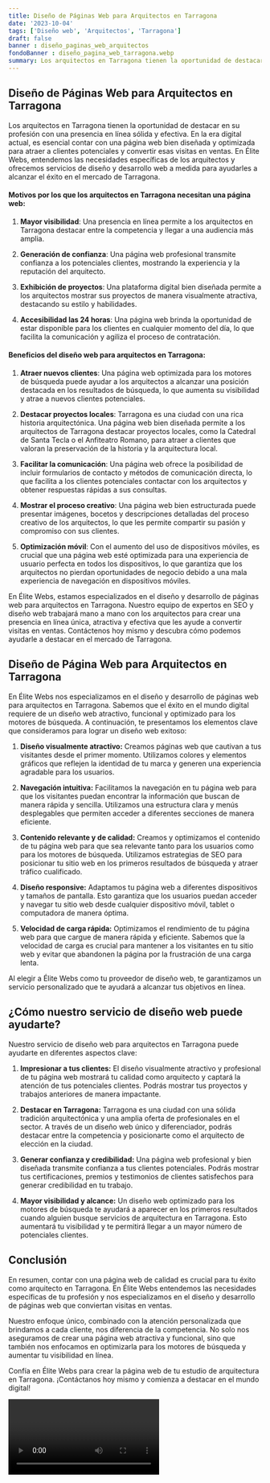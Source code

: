 ```yaml
---
title: Diseño de Páginas Web para Arquitectos en Tarragona
date: '2023-10-04'
tags: ['Diseño web', 'Arquitectos', 'Tarragona']
draft: false
banner : diseño_paginas_web_arquitectos
fondoBanner : diseño_pagina_web_tarragona.webp
summary: Los arquitectos en Tarragona tienen la oportunidad de destacar en su profesión con una presencia en línea sólida y efectiva. En la era digital actual, es esencial contar con una página web bien diseñada y optimizada para atraer a clientes potenciales y convertir esas visitas en ventas. En Élite Webs, entendemos las necesidades específicas de los arquitectos y ofrecemos servicios de diseño y desarrollo web a medida para ayudarles a alcanzar el éxito en el mercado de Tarragona.
---
```


## Diseño de Páginas Web para Arquitectos en Tarragona

Los arquitectos en Tarragona tienen la oportunidad de destacar en su profesión con una presencia en línea sólida y efectiva. En la era digital actual, es esencial contar con una página web bien diseñada y optimizada para atraer a clientes potenciales y convertir esas visitas en ventas. En Élite Webs, entendemos las necesidades específicas de los arquitectos y ofrecemos servicios de diseño y desarrollo web a medida para ayudarles a alcanzar el éxito en el mercado de Tarragona.

#### Motivos por los que los arquitectos en Tarragona necesitan una página web:

1. **Mayor visibilidad**: Una presencia en línea permite a los arquitectos en Tarragona destacar entre la competencia y llegar a una audiencia más amplia.

2. **Generación de confianza**: Una página web profesional transmite confianza a los potenciales clientes, mostrando la experiencia y la reputación del arquitecto.

3. **Exhibición de proyectos**: Una plataforma digital bien diseñada permite a los arquitectos mostrar sus proyectos de manera visualmente atractiva, destacando su estilo y habilidades.

4. **Accesibilidad las 24 horas**: Una página web brinda la oportunidad de estar disponible para los clientes en cualquier momento del día, lo que facilita la comunicación y agiliza el proceso de contratación.

#### Beneficios del diseño web para arquitectos en Tarragona:

1. **Atraer nuevos clientes**: Una página web optimizada para los motores de búsqueda puede ayudar a los arquitectos a alcanzar una posición destacada en los resultados de búsqueda, lo que aumenta su visibilidad y atrae a nuevos clientes potenciales.

2. **Destacar proyectos locales**: Tarragona es una ciudad con una rica historia arquitectónica. Una página web bien diseñada permite a los arquitectos de Tarragona destacar proyectos locales, como la Catedral de Santa Tecla o el Anfiteatro Romano, para atraer a clientes que valoran la preservación de la historia y la arquitectura local.

3. **Facilitar la comunicación**: Una página web ofrece la posibilidad de incluir formularios de contacto y métodos de comunicación directa, lo que facilita a los clientes potenciales contactar con los arquitectos y obtener respuestas rápidas a sus consultas.

4. **Mostrar el proceso creativo**: Una página web bien estructurada puede presentar imágenes, bocetos y descripciones detalladas del proceso creativo de los arquitectos, lo que les permite compartir su pasión y compromiso con sus clientes.

5. **Optimización móvil**: Con el aumento del uso de dispositivos móviles, es crucial que una página web esté optimizada para una experiencia de usuario perfecta en todos los dispositivos, lo que garantiza que los arquitectos no pierdan oportunidades de negocio debido a una mala experiencia de navegación en dispositivos móviles.

En Élite Webs, estamos especializados en el diseño y desarrollo de páginas web para arquitectos en Tarragona. Nuestro equipo de expertos en SEO y diseño web trabajará mano a mano con los arquitectos para crear una presencia en línea única, atractiva y efectiva que les ayude a convertir visitas en ventas. Contáctenos hoy mismo y descubra cómo podemos ayudarle a destacar en el mercado de Tarragona.

<GifSeo />

<Cta />

## Diseño de Página Web para Arquitectos en Tarragona

En Élite Webs nos especializamos en el diseño y desarrollo de páginas web para arquitectos en Tarragona. Sabemos que el éxito en el mundo digital requiere de un diseño web atractivo, funcional y optimizado para los motores de búsqueda. A continuación, te presentamos los elementos clave que consideramos para lograr un diseño web exitoso:

1. **Diseño visualmente atractivo:** Creamos páginas web que cautivan a tus visitantes desde el primer momento. Utilizamos colores y elementos gráficos que reflejen la identidad de tu marca y generen una experiencia agradable para los usuarios.

2. **Navegación intuitiva:** Facilitamos la navegación en tu página web para que los visitantes puedan encontrar la información que buscan de manera rápida y sencilla. Utilizamos una estructura clara y menús desplegables que permiten acceder a diferentes secciones de manera eficiente.

3. **Contenido relevante y de calidad:** Creamos y optimizamos el contenido de tu página web para que sea relevante tanto para los usuarios como para los motores de búsqueda. Utilizamos estrategias de SEO para posicionar tu sitio web en los primeros resultados de búsqueda y atraer tráfico cualificado.

4. **Diseño responsive:** Adaptamos tu página web a diferentes dispositivos y tamaños de pantalla. Esto garantiza que los usuarios puedan acceder y navegar tu sitio web desde cualquier dispositivo móvil, tablet o computadora de manera óptima.

5. **Velocidad de carga rápida:** Optimizamos el rendimiento de tu página web para que cargue de manera rápida y eficiente. Sabemos que la velocidad de carga es crucial para mantener a los visitantes en tu sitio web y evitar que abandonen la página por la frustración de una carga lenta.

Al elegir a Élite Webs como tu proveedor de diseño web, te garantizamos un servicio personalizado que te ayudará a alcanzar tus objetivos en línea. 

## ¿Cómo nuestro servicio de diseño web puede ayudarte?

Nuestro servicio de diseño web para arquitectos en Tarragona puede ayudarte en diferentes aspectos clave:

1. **Impresionar a tus clientes:** El diseño visualmente atractivo y profesional de tu página web mostrará tu calidad como arquitecto y captará la atención de tus potenciales clientes. Podrás mostrar tus proyectos y trabajos anteriores de manera impactante.

2. **Destacar en Tarragona:** Tarragona es una ciudad con una sólida tradición arquitectónica y una amplia oferta de profesionales en el sector. A través de un diseño web único y diferenciador, podrás destacar entre la competencia y posicionarte como el arquitecto de elección en la ciudad.

3. **Generar confianza y credibilidad:** Una página web profesional y bien diseñada transmite confianza a tus clientes potenciales. Podrás mostrar tus certificaciones, premios y testimonios de clientes satisfechos para generar credibilidad en tu trabajo.

4. **Mayor visibilidad y alcance:** Un diseño web optimizado para los motores de búsqueda te ayudará a aparecer en los primeros resultados cuando alguien busque servicios de arquitectura en Tarragona. Esto aumentará tu visibilidad y te permitirá llegar a un mayor número de potenciales clientes.

## Conclusión

En resumen, contar con una página web de calidad es crucial para tu éxito como arquitecto en Tarragona. En Élite Webs entendemos las necesidades específicas de tu profesión y nos especializamos en el diseño y desarrollo de páginas web que conviertan visitas en ventas.

Nuestro enfoque único, combinado con la atención personalizada que brindamos a cada cliente, nos diferencia de la competencia. No solo nos aseguramos de crear una página web atractiva y funcional, sino que también nos enfocamos en optimizarla para los motores de búsqueda y aumentar tu visibilidad en línea.

Confía en Élite Webs para crear la página web de tu estudio de arquitectura en Tarragona. ¡Contáctanos hoy mismo y comienza a destacar en el mundo digital!

<Video />

<CtaBot job='Arquitectos' city='Tarragona'/>

<Gmaps query='Tarragona+españa+maps' />